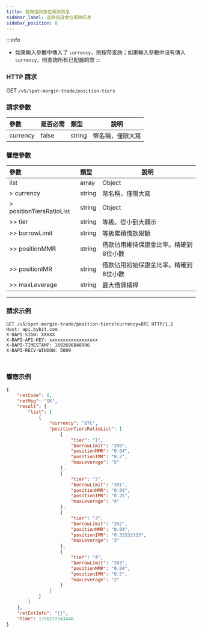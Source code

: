```yaml
---
title: 查詢借貸倉位風險訊息
sidebar_label: 查詢借貸倉位風險訊息
sidebar_position: 8
---
```


:::info
* 如果輸入參數中傳入了 `currency`，則按幣查詢；如果輸入參數中沒有傳入 `currency`，則查詢所有已配置的幣
:::

### HTTP 請求
GET `/v5/spot-margin-trade/position-tiers`

### 請求參數
| 參數 | 是否必需 | 類型 | 說明|
|:----- |:-------|:-----|------ |
|currency|false|string|幣名稱，僅限大寫 |

### 響應參數
| 參數 | 類型 | 說明|
|:----- |:-----|----- |
|list |array |Object |
|> currency |string |幣名稱，僅限大寫|
|> positionTiersRatioList |string |Object|
|>> tier |string |等級。從小到大顯示|
|>> borrowLimit |string |等級累積借款限額|
|>> positionMMR |string |借款佔用維持保證金比率。精確到8位小數|
|>> positionIMR |string |借款佔用初始保證金比率。精確到8位小數|
|>> maxLeverage |string |最大借貸槓桿|

---

### 請求示例

<Tabs groupId="programming-languages">
<TabItem value="http" label="HTTP">

```http
GET /v5/spot-margin-trade/position-tiers?currency=BTC HTTP/1.1
Host: api.bybit.com
X-BAPI-SIGN: XXXXX
X-BAPI-API-KEY: xxxxxxxxxxxxxxxxxx
X-BAPI-TIMESTAMP: 1692696840996
X-BAPI-RECV-WINDOW: 5000
```

</TabItem>
<TabItem value="python" label="Python">

```python
```

</TabItem>

<TabItem value="Node" label="Node.js">

```n4js
```

</TabItem>
</Tabs>

### 響應示例

```json
{
    "retCode": 0,
    "retMsg": "OK",
    "result": {
        "list": [
            {
                "currency": "BTC",
                "positionTiersRatioList": [
                    {
                        "tier": "1",
                        "borrowLimit": "390",
                        "positionMMR": "0.04",
                        "positionIMR": "0.2",
                        "maxLeverage": "5"
                    },
                    {
                        "tier": "2",
                        "borrowLimit": "391",
                        "positionMMR": "0.04",
                        "positionIMR": "0.25",
                        "maxLeverage": "4"
                    },
                    {
                        "tier": "3",
                        "borrowLimit": "392",
                        "positionMMR": "0.04",
                        "positionIMR": "0.33333333",
                        "maxLeverage": "3"
                    },
                    {
                        "tier": "4",
                        "borrowLimit": "393",
                        "positionMMR": "0.04",
                        "positionIMR": "0.5",
                        "maxLeverage": "2"
                    }
                ]
            }
        ]
    },
    "retExtInfo": "{}",
    "time": 1756272543440
}
```
